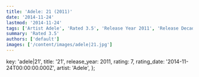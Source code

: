 ```yaml
---
title: 'Adele: 21 (2011)'
date: '2014-11-24'
lastmod: '2014-11-24'
tags: ['Artist Adele', 'Rated 3.5', 'Release Year 2011', 'Release Decade 2010']
summary: 'Rated 3.5'
authors: ['default']
images: ['/content/images/adele|21.jpg']
---
```


  key: 'adele|21',
  title: '21',
  release_year: 2011,
  rating: 7,
  rating_date: '2014-11-24T00:00:00.000Z',
  artist: 'Adele',
};

<MusicRating data={data} />
